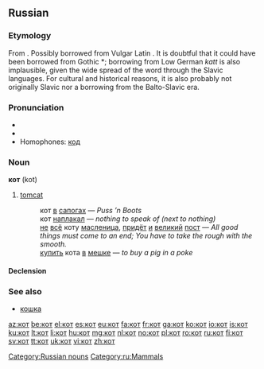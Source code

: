 {{also|kot|Kot|köt|kòt}}
==Russian==

===Etymology===
From {{proto|Slavic|kotъ|lang=ru}}. Possibly borrowed from Vulgar Latin {{term|cattus|lang=la}}. It is doubtful that it could have been borrowed from Gothic *{{Goth|𐌺𐌰𐍄𐍄𐍃}}; borrowing from Low German ''katt'' is also implausible, given the wide spread of the word through the Slavic languages. For cultural and historical reasons, it is also probably not originally Slavic nor a borrowing from the Balto-Slavic era.

===Pronunciation===
*{{IPA|/kot/|lang=ru}}
*{{audio|Ru-кот.ogg|audio}}
*Homophones: [[код]]

===Noun===
'''кот''' (kot) {{m}}

# [[tomcat]]
#:кот [[в]] [[сапог|сапогах]] — ''Puss ’n Boots''
#:кот [[наплакать|наплакал]] — ''nothing to speak of (next to nothing)''
#:[[не]] [[весь|всё]] коту [[масленица]], [[приходить|придёт]] [[и]] [[великий]] [[пост]] — ''All good things must come to an end; You have to take the rough with the smooth.''
#:[[покупать|купить]] кота [[в]] [[мешок|мешке]] — ''to buy a pig in a poke''

====Declension====
{{ru-noun-anim-2}}

===See also===
*[[кошка]]

[[Category:Russian nouns]]
[[Category:ru:Mammals]]

[[az:кот]]
[[be:кот]]
[[el:кот]]
[[es:кот]]
[[eu:кот]]
[[fa:кот]]
[[fr:кот]]
[[ga:кот]]
[[ko:кот]]
[[io:кот]]
[[is:кот]]
[[ku:кот]]
[[lt:кот]]
[[li:кот]]
[[hu:кот]]
[[mg:кот]]
[[nl:кот]]
[[no:кот]]
[[pl:кот]]
[[ro:кот]]
[[ru:кот]]
[[fi:кот]]
[[sv:кот]]
[[tt:кот]]
[[uk:кот]]
[[vi:кот]]
[[zh:кот]]